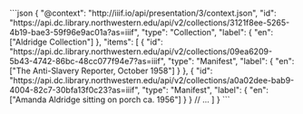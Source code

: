 
<Introduction
  heading="Create a static site <br /> with a IIIF Collection"
  subHeading="An open-source static site generator designed for fast creation, contextualization, and customization of a discovery focused digital scholarship and collections website."
/>
 
<Splash>
```json 
{
  "@context": "http://iiif.io/api/presentation/3/context.json",
  "id": "https://api.dc.library.northwestern.edu/api/v2/collections/3121f8ee-5265-4b19-bae3-59f96e9ac01a?as=iiif",
  "type": "Collection",
  "label": {
    "en": ["Aldridge Collection"]
  },
  "items": [
    {
      "id": "https://api.dc.library.northwestern.edu/api/v2/collections/09ea6209-5b43-4742-86bc-48cc077f94e7?as=iiif",
      "type": "Manifest",
      "label": {
        "en": ["The Anti-Slavery Reporter, October 1958"]
      }
    },
    {
      "id": "https://api.dc.library.northwestern.edu/api/v2/collections/a0a02dee-bab9-4004-82c7-30bfa13f0c23?as=iiif",
      "type": "Manifest",
      "label": {
        "en": ["Amanda Aldridge sitting on porch ca. 1956"]
      }
    }
    // ...
  ]
}
```
</Splash>
